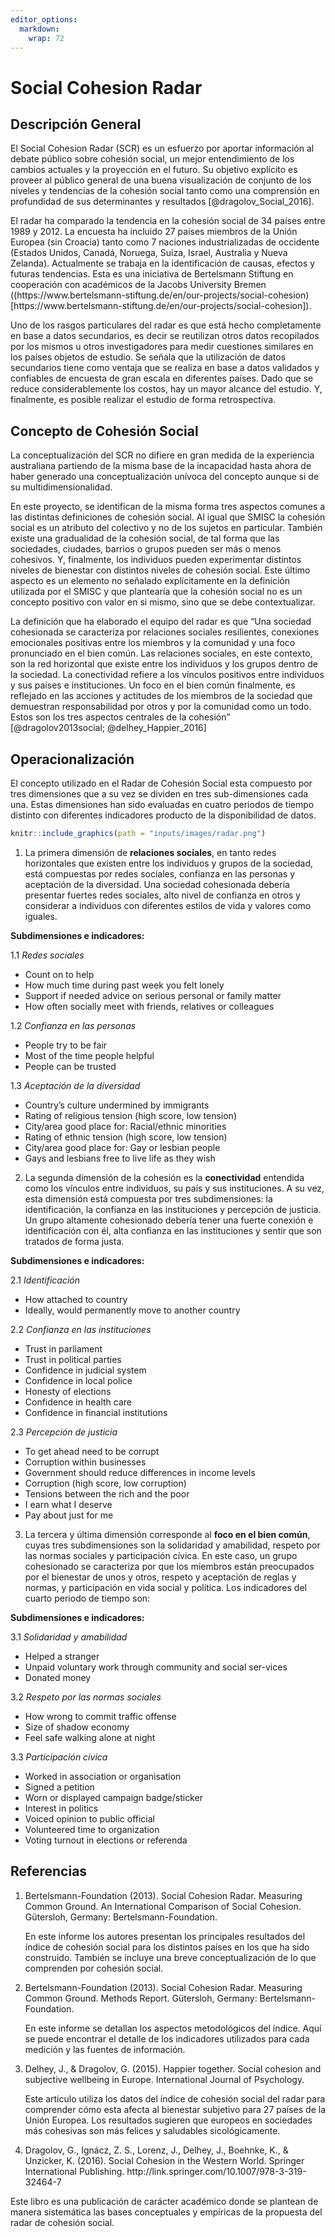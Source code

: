 ```yaml
---
editor_options:
  markdown:
    wrap: 72
---
```


# Social Cohesion Radar

## Descripción General

El Social Cohesion Radar (SCR) es un esfuerzo por aportar información al
debate público sobre cohesión social, un mejor entendimiento de los
cambios actuales y la proyección en el futuro. Su objetivo explícito es
proveer al público general de una buena visualización de conjunto de los
niveles y tendencias de la cohesión social tanto como una comprensión en
profundidad de sus determinantes y resultados [@dragolov_Social_2016].

El radar ha comparado la tendencia en la cohesión social de 34 países
entre 1989 y 2012. La encuesta ha incluido 27 países miembros de la
Unión Europea (sin Croacia) tanto como 7 naciones industrializadas de
occidente (Estados Unidos, Canadá, Noruega, Suiza, Israel, Australia y
Nueva Zelanda). Actualmente se trabaja en la identificación de causas, efectos y futuras
tendencias. Esta es una iniciativa de Bertelsmann Stiftung en
cooperación con académicos de la Jacobs University Bremen ((https://www.bertelsmann-stiftung.de/en/our-projects/social-cohesion)[https://www.bertelsmann-stiftung.de/en/our-projects/social-cohesion]).

Uno de los rasgos particulares del radar es que está hecho completamente
en base a datos secundarios, es decir se reutilizan otros datos
recopilados por los mismos u otros investigadores para medir cuestiones
similares en los países objetos de estudio. Se señala que la utilización
de datos secundarios tiene como ventaja que se realiza en base a datos
validados y confiables de encuesta de gran escala en diferentes países.
Dado que se reduce considerablemente los costos, hay un mayor alcance
del estudio. Y, finalmente, es posible realizar el estudio de forma
retrospectiva.

## Concepto de Cohesión Social

La conceptualización del SCR no difiere en gran medida de la experiencia
australiana partiendo de la misma base de la incapacidad hasta ahora de
haber generado una conceptualización unívoca del concepto aunque si de
su multidimensionalidad.

En este proyecto, se identifican de la misma forma tres aspectos comunes
a las distintas definiciones de cohesión social. Al igual que SMISC la
cohesión social es un atributo del colectivo y no de los sujetos en
particular. También existe una gradualidad de la cohesión social, de tal
forma que las sociedades, ciudades, barrios o grupos pueden ser más o
menos cohesivos. Y, finalmente, los individuos pueden experimentar
distintos niveles de bienestar con distintos niveles de cohesión social.
Este último aspecto es un elemento no señalado explícitamente en la
definición utilizada por el SMISC y que plantearía que la cohesión
social no es un concepto positivo con valor en si mismo, sino que se
debe contextualizar.

La definición que ha elaborado el equipo del radar es que "Una sociedad
cohesionada se caracteriza por relaciones sociales resilientes,
conexiones emocionales positivas entre los miembros y la comunidad y una
foco pronunciado en el bien común. Las relaciones sociales, en este
contexto, son la red horizontal que existe entre los individuos y los
grupos dentro de la sociedad. La conectividad refiere a los vínculos
positivos entre individuos y sus países e instituciones. Un foco en el
bien común finalmente, es reflejado en las acciones y actitudes de los
miembros de la sociedad que demuestran responsabilidad por otros y por
la comunidad como un todo. Estos son los tres aspectos centrales de la
cohesión" [@dragolov2013social; @delhey_Happier_2016]

## Operacionalización

El concepto utilizado en el Radar de Cohesión Social esta compuesto por
tres dimensiones que a su vez se dividen en tres sub-dimensiones cada una.
Estas dimensiones han sido evaluadas en cuatro periodos de tiempo
distinto con diferentes indicadores producto de la disponibilidad de
datos.


```r
knitr::include_graphics(path = "inputs/images/radar.png")
```

1. La primera dimensión de **relaciones sociales**, en tanto redes horizontales que existen entre los individuos y grupos de la sociedad, está compuestas por redes sociales, confianza en las personas y aceptación de la diversidad. Una sociedad cohesionada debería presentar fuertes redes sociales, alto nivel de confianza en otros y considerar a individuos con diferentes estilos de vida y valores como iguales.

**Subdimensiones e indicadores:**

1.1 *Redes sociales*

-   Count on to help
-   How much time during past week you felt lonely
-   Support if needed advice on serious personal or family matter
-   How often socially meet with friends, relatives or colleagues

1.2 *Confianza en las personas*

-   People try to be fair
-   Most of the time people helpful
-   People can be trusted

1.3 *Aceptación de la diversidad*

-   Country's culture undermined by immigrants
-   Rating of religious tension (high score, low tension)
-   City/area good place for: Racial/ethnic minorities
-   Rating of ethnic tension (high score, low tension)
-   City/area good place for: Gay or lesbian people
-   Gays and lesbians free to live life as they wish

2. La segunda dimensión de la cohesión es la **conectividad** entendida como los vínculos entre individuos, su país y sus instituciones. A su vez, esta dimensión está compuesta por tres subdimensiones: la identificación, la confianza en las instituciones y percepción de justicia. Un grupo altamente cohesionado debería tener una fuerte conexión e identificación con él, alta confianza en las instituciones y sentir que son tratados de forma justa.

**Subdimensiones e indicadores:**

2.1 *Identificación*

-   How attached to country
-   Ideally, would permanently move to another country

2.2 *Confianza en las instituciones*

-   Trust in parliament
-   Trust in political parties
-   Confidence in judicial system
-   Confidence in local police
-   Honesty of elections
-   Confidence in health care
-   Confidence in financial institutions

2.3 *Percepción de justicia*

-   To get ahead need to be corrupt
-   Corruption within businesses
-   Government should reduce differences in income levels
-   Corruption (high score, low corruption)
-   Tensions between the rich and the poor
-   I earn what I deserve
-   Pay about just for me

3. La tercera y última dimensión corresponde al **foco en el bien común**, cuyas tres subdimensiones son la solidaridad y amabilidad, respeto por las normas sociales y participación cívica. En este caso, un grupo cohesionado se caracteriza por que los miembros están preocupados por el bienestar de unos y otros, respeto y aceptación de reglas y normas, y participación en vida social y política. Los indicadores del cuarto periodo de tiempo son:

**Subdimensiones e indicadores:**

3.1 *Solidaridad y amabilidad*

-   Helped a stranger
-   Unpaid voluntary work through community and social ser-vices
-   Donated money

3.2 *Respeto por las normas sociales*

-   How wrong to commit traffic offense
-   Size of shadow economy
-   Feel safe walking alone at night

3.3 *Participación cívica*

-   Worked in association or organisation
-   Signed a petition
-   Worn or displayed campaign badge/sticker
-   Interest in politics
-   Voiced opinion to public official
-   Volunteered time to organization
-   Voting turnout in elections or referenda

## Referencias

1.  Bertelsmann-Foundation (2013). Social Cohesion Radar. Measuring
    Common Ground. An International Comparison of Social Cohesion.
    Gütersloh, Germany: Bertelsmann-Foundation.

    En este informe los autores presentan los principales resultados del
    índice de cohesión social para los distintos países en los que ha
    sido construido. También se incluye una breve conceptualización de
    lo que comprenden por cohesión social.

2.  Bertelsmann-Foundation (2013). Social Cohesion Radar. Measuring
    Common Ground. Methods Report. Gütersloh, Germany:
    Bertelsmann-Foundation.

    En este informe se detallan los aspectos metodológicos del índice.
    Aquí se puede encontrar el detalle de los indicadores utilizados
    para cada medición y las fuentes de información.

3.  Delhey, J., & Dragolov, G. (2015). Happier together. Social cohesion
    and subjective wellbeing in Europe. International Journal of
    Psychology.

    Este artículo utiliza los datos del índice de cohesión social del
    radar para comprender cómo esta afecta al bienestar subjetivo para
    27 países de la Unión Europea. Los resultados sugieren que europeos
    en sociedades más cohesivas son más felices y saludables
    sicológicamente.

4.  Dragolov, G., Ignácz, Z. S., Lorenz, J., Delhey, J., Boehnke, K., & Unzicker, K. (2016). Social Cohesion in the Western World. Springer International Publishing. http://link.springer.com/10.1007/978-3-319-32464-7

Este libro es una publicación de carácter académico donde se plantean de manera sistemática las bases conceptuales y empíricas de la propuesta del radar de cohesión social.
